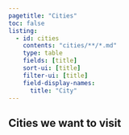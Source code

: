 ```yaml
---
pagetitle: "Cities"
toc: false
listing:
  - id: cities
    contents: "cities/**/*.md"
    type: table
    fields: [title]
    sort-ui: [title]
    filter-ui: [title]
    field-display-names:
      title: "City"
---
```


## Cities we want to visit

:::{#cities}
:::
